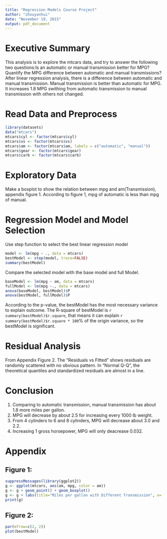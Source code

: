 ```yaml
---
title: "Regression Models Course Project"
author: "zhouyanhui"
date: "November 19, 2015"
output: pdf_document
---
```

# Executive Summary  
This analysis is to explore the mtcars data, and try to answer the following two questions:Is an automatic or manual transmission better for MPG? Quantify the MPG difference between automatic and manual transmissions?  
After linear regression analysis, there is a difference between automatic and manual transmission. Manual transmission is better than automatic for MPG. It increases 1.8 MPG swithing from automatic transmission to manual transmission with others not changed.  

# Read Data and Preprocess
```r
library(datasets)
data("mtcars")
mtcars$cyl <- factor(mtcars$cyl)
mtcars$vs <- factor(mtcars$vs)
mtcars$am <- factor(mtcars$am, labels = c("automatic", "manual"))
mtcars$gear <- factor(mtcars$gear)
mtcars$carb <- factor(mtcars$carb)
```  
# Exploratory Data  
Make a boxplot to show the relation between mpg and am(Transmission), appendix figure 1. 
According to figure 1, mpg of automatic is less than mpg of manual.   

# Regression Model and Model Selection  
Use step function to select the best linear regression model  
```r
model <- lm(mpg ~ ., data = mtcars)
bestModel <- step(model, trace=FALSE)
summary(bestModel)
```  
Compare the selected model with the base model and full Model.
```r
baseModel <- lm(mpg ~ am, data = mtcars)
fullModel <- lm(mpg ~., data = mtcars)
anova(baseModel, bestModel)$P
anova(bestModel, fullModel)$P
```  
According to the p-value, the bestModel has the most necessary variance to explain outcome. The R-square of bestModel is `r summary(bestModel)$r.square`, that means it can explain `r summary(bestModel)$r.square * 100`% of the origin variance, so the bestModel is significant.

# Residual Analysis  
From Appendix Figure 2. The "Residuals vs Fitted" shows residuals are randomly scattered with no obvious pattern. In "Normal Q-Q", the theoretical quantiles and standardized residuals are almost in a line.

# Conclusion  
1. Comparing to automatic transmission, manual transmission has about 1.8 more miles per gallon.
2. MPG will decrease by about 2.5 for increasing every 1000 lb weight.
3. From 4 cylinders to 6 and 8 cylinders, MPG will decrease about 3.0 and 2.2.
4. Increasing 1 gross horsepower, MPG will only deacrease 0.032.

# Appendix
## Figure 1:  
```r
suppressMessages(library(ggplot2))
g <- ggplot(mtcars, aes(am, mpg, color = am))
g <- g + geom_point() + geom_boxplot() 
g <- g + labs(title="Miles per gallon with Different Transmission", x='Transmission', y = 'mpg')
print(g)
```  

## Figure 2:
```r
par(mfrow=c(2, 2))
plot(bestModel)
```
